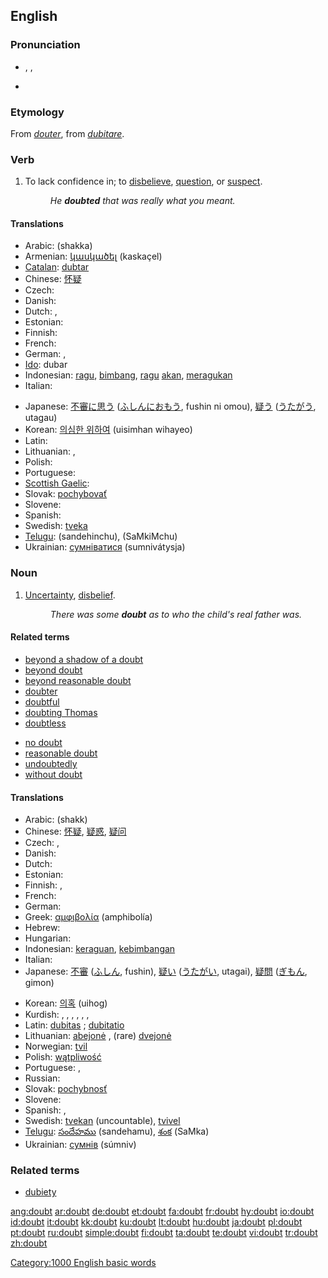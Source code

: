 ==English==

{{rank|hard|ask|question|410|doubt|around|black|lady}}

===Pronunciation===
* {{enPR|dout}}, {{IPA|/daʊt/}}, {{SAMPA|/daUt/}}
*: {{rhymes|aʊt}}
* {{audio|en-us-doubt.ogg|Audio (US)}}

===Etymology===
From {{etyl|fro}} ''[[douter]]'', from {{etyl|la}} ''[[dubitare]]''.

===Verb===
{{en-verb}}

# To lack confidence in; to [[disbelieve]], [[question]], or [[suspect]].
#: ''He '''doubted''' that was really what you meant.''

====Translations====
{{trans-top|to lack confidence in something}}
* Arabic: {{Arab|[[شكّ]]}}  (shakka)
* Armenian: [[կասկածել]] (kaskaçel)
* [[Catalan]]: [[dubtar]]
* Chinese: [[怀疑]]
* Czech: {{t-|cs|pochybovat}}
* Danish: {{t-|da|tvivle}}
* Dutch: {{t+|nl|twijfelen}}, {{t+|nl|betwijfelen}}
* Estonian: {{t|et|kõhklema}}
* Finnish: {{t+|fi|epäillä}}
* French: {{t+|fr|douter}}
* German: {{t-|de|bezweifeln}}, {{t+|de|zweifeln}}
* [[Ido]]: dubar
* Indonesian: [[ragu]], [[bimbang]], [[ragu]] [[akan]], [[ragu|meragukan]]
* Italian: {{t+|it|dubitare}}
{{trans-mid}}
* Japanese: [[不審]]に[[思う]] ([[ふしん]]に[[おもう]], fushin ni omou), [[疑う]] ([[うたがう]], utagau)
* Korean: [[의심한 위하여]] (uisimhan wihayeo)
* Latin: {{t-|la|dubitare}}
* Lithuanian: {{t+|lt|abejoti|xs=Lithuanian}}, {{t+|lt|dvejoti|xs=Lithuanian}}
* Polish: {{t+|pl|wątpić}}
* Portuguese: {{t+|pt|duvidar}}
* [[Scottish Gaelic]]: {{t-|gd|teagamh|m|xs=Scottish Gaelic}}
* Slovak: [[pochybovať]]
* Slovene: {{t+|sl|dvomiti}}
* Spanish: {{t-|es|dudar}}
* Swedish: [[tveka]]
* [[Telugu]]: {{t|te|సందేహించు|sc=Telu}} (sandehinchu), {{t|te|శంకించు|sc=Telu}} (SaMkiMchu)
* Ukrainian: [[сумніватися]] (sumnivátysja)
{{trans-bottom}}

===Noun===
{{wikipedia}}
{{en-noun}}

# [[uncertainty|Uncertainty]], [[disbelief]].
#: ''There was some '''doubt''' as to who the child's real father was.''

====Related terms====
{{top2}}
* [[beyond a shadow of a doubt]]
* [[beyond doubt]]
* [[beyond reasonable doubt]]
* [[doubter]]
* [[doubtful]]
* [[doubting Thomas]]
* [[doubtless]]
{{mid2}}
* [[no doubt]]
* [[reasonable doubt]]
* [[undoubtedly]]
* [[without doubt]]
{{bottom}}

====Translations====
{{trans-top|uncertainty}}
* Arabic: {{Arab|[[شكّ]]}} (shakk)
* Chinese: [[怀疑]], [[疑惑]], [[疑问]]
* Czech: {{t-|cs|pochybnost|f}}, {{t-|cs|pochyba|f}}
* Danish: {{t-|da|tvivl|c}}
* Dutch: {{t+|nl|twijfel|f}}
* Estonian: {{t|et|kõhklus}}
* Finnish: {{t+|fi|epäily}}, {{t-|fi|epäröinti}}
* French: {{t+|fr|doute|f}}
* German: {{t+|de|Zweifel|m}}
* Greek: [[αμφιβολία]] (amphibolía)
* Hebrew: {{he-translation|ספק|saféq}} {{m}}
* Hungarian: {{t+|hu|kétség}}
* Indonesian: [[ragu|keraguan]], [[bimbang|kebimbangan]]
* Italian: {{t+|it|dubbio|m}}
* Japanese: [[不審]] ([[ふしん]], fushin), [[疑い]] ([[うたがい]], utagai), [[疑問]] ([[ぎもん]], gimon)
{{trans-mid}}
* Korean: [[의혹]] (uihog)
* Kurdish: {{t+|ku|guman|f}}, {{t+|ku|şik|f}}, {{t|ku|şube|f}}, {{t|ku|gûş|f}}, {{t|ku|hulhul|f}}, {{t|ku|şûf|f}}, {{t+|ku|گومان|sc=KUchar}}
* Latin: [[dubitas]] {{f}}; [[dubitatio]] {{f}}
* Lithuanian: [[abejonė]] {{f}},  (rare) [[dvejonė]] {{f}}
* Norwegian: [[tvil]] {{m}}
* Polish: [[wątpliwość]] {{f}}
* Portuguese: {{t+|pt|dúvida|f}}, {{t+|pt|incerteza|f}}
* Russian: {{t+|ru|сомнение|tr=somneniye|sc=Cyrl}}
* Slovak: [[pochybnosť]] {{f}}
* Slovene: {{t+|sl|dvom|m}}
* Spanish: {{t+|es|duda|f}}, {{t+|es|incertidumbre|f}}
* Swedish: [[tvekan]] (uncountable), [[tvivel]] {{n}}
* [[Telugu]]: [[సందేహము]] (sandehamu), [[శంక]] (SaMka)
* Ukrainian: [[сумнів]] (súmniv) {{m}}
{{trans-bottom}}

===Related terms===
* [[dubiety]] {{pos_n}}

[[Category:1000 English basic words]]

[[ang:doubt]]
[[ar:doubt]]
[[de:doubt]]
[[et:doubt]]
[[fa:doubt]]
[[fr:doubt]]
[[hy:doubt]]
[[io:doubt]]
[[id:doubt]]
[[it:doubt]]
[[kk:doubt]]
[[ku:doubt]]
[[lt:doubt]]
[[hu:doubt]]
[[ja:doubt]]
[[pl:doubt]]
[[pt:doubt]]
[[ru:doubt]]
[[simple:doubt]]
[[fi:doubt]]
[[ta:doubt]]
[[te:doubt]]
[[vi:doubt]]
[[tr:doubt]]
[[zh:doubt]]